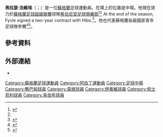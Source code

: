 '''弗拉瑟·法維埃'''（{{lang-en|Fraser Fyvie}}；{{bd|1993年|3月27日}}）是一位[[蘇格蘭|蘇格蘭]]足球運動員。在場上的位置是中場。他現在效力於[[蘇格蘭足球超級聯賽|蘇格蘭足球超級聯賽]]球隊[[希伯尼安足球俱樂部|希伯尼安足球俱樂部]]<ref name = "hibs">{{cite news |url=http://www.bbc.co.uk/sport/0/football/31105097 |title=Hibernian sign Fraser Fyvie until end of the season |work=BBC Sport |publisher=BBC |date=2 February 2015 |accessdate=2 February 2015 |archive-date=2015-02-26 |archive-url=https://web.archive.org/web/20150226153120/http://www.bbc.co.uk/sport/0/football/31105097 |dead-url=no }}</ref><ref name = "hibs 2"/> At the end of the season, Fyvie signed a two-year contract with Hibs.<ref name = "hibs 2">{{cite web |url=http://www.bbc.co.uk/sport/0/football/32957895 |title=Hibernian: Fraser Fyvie signs two-year deal at Easter Road |work=BBC Sport |publisher=BBC |date=1 June 2015 |accessdate=1 June 2015 |archive-date=2015-06-01 |archive-url=https://web.archive.org/web/20150601221836/http://www.bbc.co.uk/sport/0/football/32957895 |dead-url=no }}</ref>。他也代表蘇格蘭各級國家青年足球隊參賽<ref>{{cite news|url=http://www.scottishfa.co.uk/football_player_profile.cfm?page=1921&playerID=42235&squadID=9.|title=Player Profile: Fraser Fyvie|publisher=SFA|date=14 July 2012}}</ref><ref>{{cite web |url=http://www.bbc.co.uk/sport/0/football/19927860 |title=Scotland Under-21s suffer loss to USA Under-20s in Spain |work=BBC Sport |publisher=BBC |date=12 October 2012 |accessdate=13 October 2012 |archive-date=2012-10-15 |archive-url=https://web.archive.org/web/20121015043032/http://www.bbc.co.uk/sport/0/football/19927860 |dead-url=no }}</ref>。

==參考資料==
{{Reflist}}

== 外部連結 ==
*{{soccerbase|id=52101}}

{{DEFAULTSORT:Fyvie, Fraser}}
[[Category:蘇格蘭足球運動員|Category:蘇格蘭足球運動員]]
[[Category:阿伯丁運動員|Category:阿伯丁運動員]]
[[Category:足球中場|Category:足球中場]]
[[Category:鴨巴甸球員|Category:鴨巴甸球員]]
[[Category:韋根球員|Category:韋根球員]]
[[Category:伊奧維球員|Category:伊奧維球員]]
[[Category:梳士貝利球員|Category:梳士貝利球員]]
[[Category:喜伯年球員|Category:喜伯年球員]]